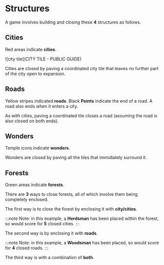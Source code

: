 # Structures

A game involves building and closing these **4** structures as follows.

## Cities

Red areas indicate **cities**.

![city tile](CITY TILE - PUBLIC GUIDE)

Cities are closed by paving a coordinated city tile that leaves no further part of the city open to expansion.

## Roads

Yellow stripes indicated **roads**. Black **Points** indicate the end of a road. A road also ends when it enters a city.

As with cities, paving a coordinated tile closes a road (assuming the road is also closed on both ends).

## Wonders

Temple icons indicate **wonders**.

Wonders are closed by paving all the tiles that immidiately surround it.

## Forests

Green areas indicate **forests**.

There are **3** ways to close forests, all of which involve them being completely enclosed.

The first way is to close the forest by enclosing it with **city/cities**.

:::note
Note: in this example, a **Herdsman** has been placed within the forest, so would score for **5** closed cities.
:::

The second way is by enclosing it with **roads**.

:::note
Note: in this example, a **Woodsman** has been placed, so would score for **4** closed roads.
:::

The third way is with a combination of **both**.


